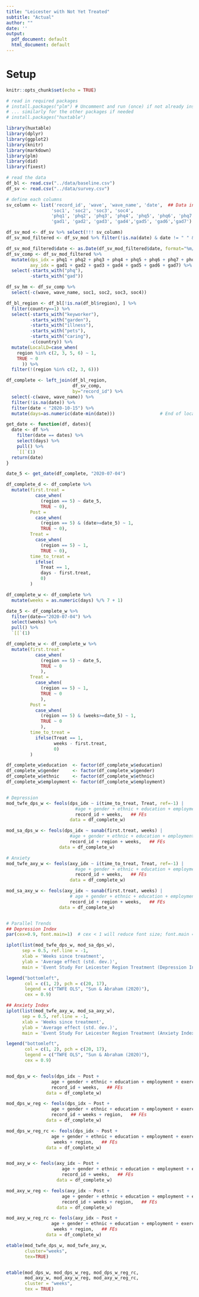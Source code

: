 ```yaml
---
title: "Leicester with Not Yet Treated"
subtitle: "Actual"
author: ""
date: ''
output:
  pdf_document: default
  html_document: default
---
```

# Setup
```r
knitr::opts_chunk$set(echo = TRUE)
```

```r
# read in required packages
# install.packages("plm") # Uncomment and run (once) if not already installed
# ... similarly for the other packages if needed
# install.packages("huxtable")

library(huxtable)
library(dplyr)
library(ggplot2)
library(knitr)
library(markdown)
library(plm)
library(did)
library(fixest)
```


```r
# read the data
df_bl <- read.csv("../data/baseline.csv")
df_sv <- read.csv("../data/survey.csv")
```


```r
# define each columns
sv_column <- list('record_id', 'wave', 'wave_name', 'date',  ## Data info
                 'soc1', 'soc2', 'soc3', 'soc4', 
                 'phq1', 'phq2', 'phq3', 'phq4', 'phq5', 'phq6', 'phq7', 'phq8', 'phq9', ## depression index
                 'gad1', 'gad2', 'gad3', 'gad4','gad5', 'gad6','gad7') ## Anxiety index

df_sv_mod <- df_sv %>% select(!!! sv_column)
df_sv_mod_filtered <- df_sv_mod %>% filter(!is.na(date) & date != " " & !is.na(soc1)) 

df_sv_mod_filtered$date <- as.Date(df_sv_mod_filtered$date, format="%m/%d/%Y")
df_sv_comp <- df_sv_mod_filtered %>% 
  mutate(dps_idx = phq1 + phq2 + phq3 + phq4 + phq5 + phq6 + phq7 + phq8 + phq9,
         axy_idx = gad1 + gad2 + gad3 + gad4 + gad5 + gad6 + gad7) %>%
  select(-starts_with("phq"),
         -starts_with("gad"))

df_sv_hm <- df_sv_comp %>% 
  select(-c(wave, wave_name, soc1, soc2, soc3, soc4))

df_bl_region <- df_bl[!is.na(df_bl$region), ] %>%
  filter(country==1) %>%
  select(-starts_with("keyworker"), 
         -starts_with("garden"), 
         -starts_with("illness"),
         -starts_with("pets"),
         -starts_with("caring"),
         -c(country)) %>%
  mutate(LocalLD=case_when(
    region %in% c(2, 3, 5, 6) ~ 1,
    TRUE ~ 0
      )) %>%
  filter(!(region %in% c(2, 3, 6)))

df_complete <- left_join(df_bl_region, 
                         df_sv_comp, 
                         by="record_id") %>%
  select(-c(wave, wave_name)) %>%
  filter(!is.na(date)) %>%
  filter(date < "2020-10-15") %>%
  mutate(days=as.numeric(date-min(date)))                 # End of local LD

get_date <- function(df, dates){
  date <- df %>%
    filter(date == dates) %>%
    select(days) %>%
    pull() %>%
    `[[`(1)
  return(date)
}

date_5 <- get_date(df_complete, "2020-07-04")

df_complete_d <- df_complete %>%
  mutate(first.treat = 
           case_when(
             (region == 5) ~ date_5,
             TRUE ~ 0),
         Post = 
           case_when(
             (region == 5) & (date>=date_5) ~ 1,
             TRUE ~ 0),
         Treat = 
           case_when(
             (region == 5) ~ 1,
             TRUE ~ 0), 
         time_to_treat =
           ifelse(
             Treat == 1, 
             days - first.treat, 
             0)  
         )

df_complete_w <- df_complete %>%
  mutate(weeks = as.numeric(days) %/% 7 + 1)

date_5 <- df_complete_w %>% 
  filter(date=="2020-07-04") %>% 
  select(weeks) %>% 
  pull() %>% 
  `[[`(1)

df_complete_w <- df_complete_w %>%
  mutate(first.treat = 
           case_when(
             (region == 5) ~ date_5,
             TRUE ~ 0
             ),
         Treat = 
           case_when(
             (region == 5) ~ 1,
             TRUE ~ 0
             ),
         Post = 
           case_when(
             (region == 5) & (weeks>=date_5) ~ 1,
             TRUE ~ 0
             ),
         time_to_treat = 
           ifelse(Treat == 1, 
                  weeks - first.treat, 
                  0)
         )

```


```r
df_complete_w$education  <- factor(df_complete_w$education)
df_complete_w$gender     <- factor(df_complete_w$gender)
df_complete_w$ethnic     <- factor(df_complete_w$ethnic)
df_complete_w$employment <- factor(df_complete_w$employment)


# Depression
mod_twfe_dps_w <- feols(dps_idx ~ i(time_to_treat, Treat, ref=-1) |
                          #age + gender + ethnic + education + employment + exercise |
                          record_id + weeks,   ## FEs
                        data = df_complete_w)

mod_sa_dps_w <- feols(dps_idx ~ sunab(first.treat, weeks) | 
                        #age + gender + ethnic + education + employment + exercise|
                        record_id + region + weeks,   ## FEs
                    data = df_complete_w)

# Anxiety
mod_twfe_axy_w <- feols(axy_idx ~ i(time_to_treat, Treat, ref=-1) |
                          #age + gender + ethnic + education + employment + exercise|
                          record_id + weeks,   ## FEs
                        data = df_complete_w)

mod_sa_axy_w <- feols(axy_idx ~ sunab(first.treat, weeks) | 
                        # age + gender + ethnic + education + employment + exercise|
                        record_id + region + weeks,   ## FEs
                    data = df_complete_w)


# Parallel Trends
## Depression Index
par(cex=0.9, font.main=1)  # cex < 1 will reduce font size; font.main = 1 will make title normal (not bold)

iplot(list(mod_twfe_dps_w, mod_sa_dps_w), 
      sep = 0.5, ref.line = -1,
      xlab = 'Weeks since treatment',
      ylab = 'Average effect (std. dev.)',
      main = 'Event Study For Leicester Region Treatment (Depression Index)')

legend("bottomleft", 
       col = c(1, 2), pch = c(20, 17), 
       legend = c("TWFE OLS", "Sun & Abraham (2020)"),
       cex = 0.9) 

## Anxiety Index
iplot(list(mod_twfe_axy_w, mod_sa_axy_w), 
      sep = 0.5, ref.line = -1,
      xlab = 'Weeks since treatment',
      ylab = 'Average effect (std. dev.)',
      main = 'Event Study For Leicester Region Treatment (Anxiety Index)')

legend("bottomleft", 
       col = c(1, 2), pch = c(20, 17), 
       legend = c("TWFE OLS", "Sun & Abraham (2020)"),
       cex = 0.9)


mod_dps_w <- feols(dps_idx ~ Post +
                 age + gender + ethnic + education + employment + exercise|
                 record_id + weeks,   ## FEs
               data = df_complete_w)

mod_dps_w_reg <- feols(dps_idx ~ Post +
                 age + gender + ethnic + education + employment + exercise|
                 record_id + weeks + region,   ## FEs
               data = df_complete_w)

mod_dps_w_reg_rc <- feols(dps_idx ~ Post +
                 age + gender + ethnic + education + employment + exercise|
                  weeks + region,   ## FEs
               data = df_complete_w)


mod_axy_w <- feols(axy_idx ~ Post +
                     age + gender + ethnic + education + employment + exercise |
                     record_id + weeks,   ## FEs
                   data = df_complete_w)

mod_axy_w_reg <- feols(axy_idx ~ Post +
                     age + gender + ethnic + education + employment + exercise |
                     record_id + weeks + region,   ## FEs
                   data = df_complete_w)

mod_axy_w_reg_rc <- feols(axy_idx ~ Post +
                 age + gender + ethnic + education + employment + exercise|
                  weeks + region,   ## FEs
               data = df_complete_w)

etable(mod_twfe_dps_w, mod_twfe_axy_w,
       cluster="weeks",
       tex=TRUE)


etable(mod_dps_w, mod_dps_w_reg, mod_dps_w_reg_rc,
       mod_axy_w, mod_axy_w_reg, mod_axy_w_reg_rc,
       cluster = "weeks",
       tex = TRUE)
```






